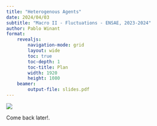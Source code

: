 ```yaml
---
title: "Heterogenous Agents"
date: 2024/04/03
subtitle: "Macro II - Fluctuations - ENSAE, 2023-2024"
author: Pablo Winant
format:
    revealjs:
        navigation-mode: grid
        layout: wide
        toc: true
        toc-depth: 1
        toc-title: Plan
        width: 1920
        height: 1080
    beamer:
        output-file: slides.pdf
---
```


![](wip.png)

Come back later!.